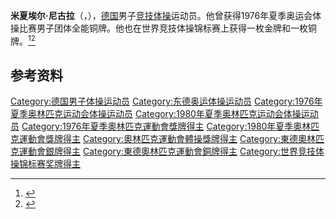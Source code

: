 {{NoteTA|G1=Sports}}
'''米夏埃尔·尼古拉'''（{{lang-de|Michael Nikolay}}，{{bd|1956年|12月13日||}}），[[德国|德国]]男子[[竞技体操|竞技体操]]运动员。他曾获得1976年夏季奥运会体操比赛男子团体全能铜牌。他也在世界竞技体操锦标赛上获得一枚金牌和一枚铜牌。<ref>{{Cite web|title=Michael NIKOLAY|url=https://www.olympic.org/michael-nikolay|accessdate=2021-03-27|work=International Olympic Committee|archive-date=2020-12-05|archive-url=https://web.archive.org/web/20201205120807/https://www.olympic.org/michael-nikolay|dead-url=no}}</ref><ref>{{cite web|url=https://www.olympedia.org/athletes/30222|title=Michael Nikolay|work=Olympedia|accessdate=2021-03-28|archive-date=2020-09-21|archive-url=https://web.archive.org/web/20200921160723/https://www.olympedia.org/athletes/30222|dead-url=no}}</ref>

== 参考资料 ==
{{reflist}}
{{世界體操錦標賽男子鞍馬冠軍}}
{{Authority control}}
{{DEFAULTSORT:Nikolay, Michael}}
[[Category:德国男子体操运动员|Category:德国男子体操运动员]]
[[Category:东德奥运体操运动员|Category:东德奥运体操运动员]]
[[Category:1976年夏季奥林匹克运动会体操运动员|Category:1976年夏季奥林匹克运动会体操运动员]]
[[Category:1980年夏季奥林匹克运动会体操运动员|Category:1980年夏季奥林匹克运动会体操运动员]]
[[Category:1976年夏季奧林匹克運動會獎牌得主|Category:1976年夏季奧林匹克運動會獎牌得主]]
[[Category:1980年夏季奧林匹克運動會獎牌得主|Category:1980年夏季奧林匹克運動會獎牌得主]]
[[Category:奧林匹克運動會體操獎牌得主|Category:奧林匹克運動會體操獎牌得主]]
[[Category:東德奧林匹克運動會銀牌得主|Category:東德奧林匹克運動會銀牌得主]]
[[Category:東德奧林匹克運動會銅牌得主|Category:東德奧林匹克運動會銅牌得主]]
[[Category:世界竞技体操锦标赛奖牌得主|Category:世界竞技体操锦标赛奖牌得主]]
